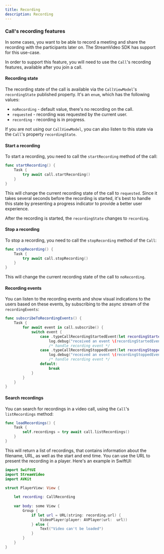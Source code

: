 ```yaml
---
title: Recording
description: Recording
---
```


### Call's recording features

In some cases, you want to be able to record a meeting and share the recording with the participants later on. The StreamVideo SDK has support for this use-case.

In order to support this feature, you will need to use the `Call`'s recording features, available after you join a call.

#### Recording state

The recording state of the call is available via the `CallViewModel`'s `recordingState` published property. It's an `enum`, which has the following values:
- `noRecording` - default value, there's no recording on the call.
- `requested` - recording was requested by the current user.
- `recording` - recording is in progress.

If you are not using our `CallViewModel`, you can also listen to this state via the `Call`'s property `recordingState`. 

#### Start a recording

To start a recording, you need to call the `startRecording` method of the call:

```swift
func startRecording() {
    Task {
        try await call.startRecording()
    }
}
``` 

This will change the current recording state of the call to `requested`. Since it takes several seconds before the recording is started, it's best to handle this state by presenting a progress indicator to provide a better user experience.

After the recording is started, the `recordingState` changes to `recording`.

#### Stop a recording

To stop a recording, you need to call the `stopRecording` method of the `Call`:

```swift
func stopRecording() {
    Task {
        try await call.stopRecording()
    }
}
```

This will change the current recording state of the call to `noRecording`.

#### Recording events

You can listen to the recording events and show visual indications to the users based on these events, by subscribing to the async stream of the `recordingEvents`:

```swift
func subscribeToRecordingEvents() {
    Task {
        for await event in call.subscribe() {
            switch event {
                case .typeCallRecordingStartedEvent(let recordingStartedEvent):
                    log.debug("received an event \(recordingStartedEvent)")
                    /* handle recording event */
                case .typeCallRecordingStoppedEvent(let recordingStoppedEvent):
                    log.debug("received an event \(recordingStoppedEvent)")
                    /* handle recording event */
                default:
                    break
            }
        }
    }
}
```

#### Search recordings

You can search for recordings in a video call, using the `Call`'s `listRecordings` method:

```swift
func loadRecordings() {
    Task {
        self.recordings = try await call.listRecordings()
    }
}
```

This will return a list of recordings, that contains information about the filename, URL, as well as the start and end time. You can use the URL to present the recording in a player. Here's an example in SwiftUI:

```swift
import SwiftUI
import StreamVideo
import AVKit

struct PlayerView: View {
    
    let recording: CallRecording
    
    var body: some View {
        Group {
            if let url = URL(string: recording.url) {
                VideoPlayer(player: AVPlayer(url:  url))
            } else {
                Text("Video can't be loaded")
            }
        }
    }
}
```